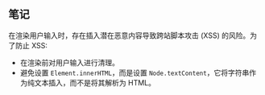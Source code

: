 ## 笔记

在渲染用户输入时，存在插入潜在恶意内容导致跨站脚本攻击 (XSS) 的风险。为了防止 XSS:

* 在渲染前对用户输入进行清理。
* 避免设置 `Element.innerHTML`，而是设置 `Node.textContent`，它将字符串作为纯文本插入，而不是将其解析为 HTML。
